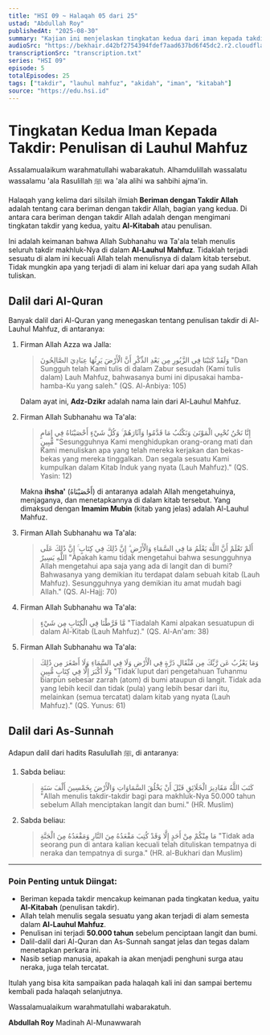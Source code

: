 ```yaml
---
title: "HSI 09 ~ Halaqah 05 dari 25"
ustad: "Abdullah Roy"
publishedAt: "2025-08-30"
summary: "Kajian ini menjelaskan tingkatan kedua dari iman kepada takdir, yaitu iman bahwa Allah telah menulis seluruh takdir makhluk di Lauhul Mahfuz. Ustadz Abdullah Roy memaparkan dalil-dalil dari Al-Quran dan As-Sunnah yang sahih untuk menegaskan bahwa segala sesuatu yang akan terjadi telah tercatat lengkap 50.000 tahun sebelum penciptaan langit dan bumi, termasuk tempat setiap manusia di surga atau neraka."
audioSrc: "https://bekhair.d42bf2754394fdef7aad637bd6f45dc2.r2.cloudflarestorage.com/audio/hsi-09---halaqah-05-dari-25-1756523495666-9htjfh.mp3?X-Amz-Algorithm=AWS4-HMAC-SHA256&X-Amz-Content-Sha256=UNSIGNED-PAYLOAD&X-Amz-Credential=36731a2f4ba47378dfe1619d56e08d07%2F20250830%2Fauto%2Fs3%2Faws4_request&X-Amz-Date=20250830T031139Z&X-Amz-Expires=86400&X-Amz-Signature=78cab801ed55b7b7c8158dbab8360f29d9ca8d2cfd76b0c9b48218323d4579a7&X-Amz-SignedHeaders=host&x-amz-checksum-mode=ENABLED&x-id=GetObject"
transcriptionSrc: "transcription.txt"
series: "HSI 09"
episode: 5
totalEpisodes: 25
tags: ["takdir", "lauhul mahfuz", "akidah", "iman", "kitabah"]
source: "https://edu.hsi.id"
---
```


# Tingkatan Kedua Iman Kepada Takdir: Penulisan di Lauhul Mahfuz

Assalamualaikum warahmatullahi wabarakatuh.
Alhamdulillah wassalatu wassalamu 'ala Rasulillah ﷺ wa 'ala alihi wa sahbihi ajma'in.

Halaqah yang kelima dari silsilah ilmiah **Beriman dengan Takdir Allah** adalah tentang cara beriman dengan takdir Allah, bagian yang kedua. Di antara cara beriman dengan takdir Allah adalah dengan mengimani tingkatan takdir yang kedua, yaitu **Al-Kitabah** atau penulisan.

Ini adalah keimanan bahwa Allah Subhanahu wa Ta'ala telah menulis seluruh takdir makhluk-Nya di dalam **Al-Lauhul Mahfuz**. Tidaklah terjadi sesuatu di alam ini kecuali Allah telah menulisnya di dalam kitab tersebut. Tidak mungkin apa yang terjadi di alam ini keluar dari apa yang sudah Allah tuliskan.

## Dalil dari Al-Quran

Banyak dalil dari Al-Quran yang menegaskan tentang penulisan takdir di Al-Lauhul Mahfuz, di antaranya:

1.  Firman Allah Azza wa Jalla:
    > وَلَقَدْ كَتَبْنَا فِي الزَّبُورِ مِن بَعْدِ الذِّكْرِ أَنَّ الْأَرْضَ يَرِثُهَا عِبَادِيَ الصَّالِحُونَ
    > "Dan Sungguh telah Kami tulis di dalam Zabur sesudah (Kami tulis dalam) Lauh Mahfuz, bahwasanya bumi ini dipusakai hamba-hamba-Ku yang saleh."
    > (QS. Al-Anbiya: 105)
    
    Dalam ayat ini, **Adz-Dzikr** adalah nama lain dari Al-Lauhul Mahfuz.

2.  Firman Allah Subhanahu wa Ta'ala:
    > إِنَّا نَحْنُ نُحْيِي الْمَوْتَىٰ وَنَكْتُبُ مَا قَدَّمُوا وَآثَارَهُمْ ۚ وَكُلَّ شَيْءٍ أَحْصَيْنَاهُ فِي إِمَامٍ مُّبِينٍ
    > "Sesungguhnya Kami menghidupkan orang-orang mati dan Kami menuliskan apa yang telah mereka kerjakan dan bekas-bekas yang mereka tinggalkan. Dan segala sesuatu Kami kumpulkan dalam Kitab Induk yang nyata (Lauh Mahfuz)."
    > (QS. Yasin: 12)

    Makna **ihsha'** (أَحْصَيْنَاهُ) di antaranya adalah Allah mengetahuinya, menjaganya, dan menetapkannya di dalam kitab tersebut. Yang dimaksud dengan **Imamim Mubin** (kitab yang jelas) adalah Al-Lauhul Mahfuz.

3.  Firman Allah Subhanahu wa Ta'ala:
    > أَلَمْ تَعْلَمْ أَنَّ اللَّهَ يَعْلَمُ مَا فِي السَّمَاءِ وَالْأَرْضِ ۗ إِنَّ ذَٰلِكَ فِي كِتَابٍ ۚ إِنَّ ذَٰلِكَ عَلَى اللَّهِ يَسِيرٌ
    > "Apakah kamu tidak mengetahui bahwa sesungguhnya Allah mengetahui apa saja yang ada di langit dan di bumi? Bahwasanya yang demikian itu terdapat dalam sebuah kitab (Lauh Mahfuz). Sesungguhnya yang demikian itu amat mudah bagi Allah."
    > (QS. Al-Hajj: 70)

4.  Firman Allah Subhanahu wa Ta'ala:
    > مَّا فَرَّطْنَا فِي الْكِتَابِ مِن شَيْءٍ
    > "Tiadalah Kami alpakan sesuatupun di dalam Al-Kitab (Lauh Mahfuz)."
    > (QS. Al-An'am: 38)

5.  Firman Allah Subhanahu wa Ta'ala:
    > وَمَا يَعْزُبُ عَن رَّبِّكَ مِن مِّثْقَالِ ذَرَّةٍ فِي الْأَرْضِ وَلَا فِي السَّمَاءِ وَلَا أَصْغَرَ مِن ذَٰلِكَ وَلَا أَكْبَرَ إِلَّا فِي كِتَابٍ مُّبِينٍ
    > "Tidak luput dari pengetahuan Tuhanmu biarpun sebesar zarrah (atom) di bumi ataupun di langit. Tidak ada yang lebih kecil dan tidak (pula) yang lebih besar dari itu, melainkan (semua tercatat) dalam kitab yang nyata (Lauh Mahfuz)."
    > (QS. Yunus: 61)

## Dalil dari As-Sunnah

Adapun dalil dari hadits Rasulullah ﷺ, di antaranya:

1.  Sabda beliau:
    > كَتَبَ اللَّهُ مَقَادِيرَ الْخَلَائِقِ قَبْلَ أَنْ يَخْلُقَ السَّمَاوَاتِ وَالْأَرْضَ بِخَمْسِينَ أَلْفَ سَنَةٍ
    > "Allah menulis takdir-takdir bagi para makhluk-Nya 50.000 tahun sebelum Allah menciptakan langit dan bumi."
    > (HR. Muslim)

2.  Sabda beliau:
    > مَا مِنْكُمْ مِنْ أَحَدٍ إِلَّا وَقَدْ كُتِبَ مَقْعَدُهُ مِنَ النَّارِ وَمَقْعَدُهُ مِنَ الْجَنَّةِ
    > "Tidak ada seorang pun di antara kalian kecuali telah dituliskan tempatnya di neraka dan tempatnya di surga."
    > (HR. al-Bukhari dan Muslim)

---

### Poin Penting untuk Diingat:
*   Beriman kepada takdir mencakup keimanan pada tingkatan kedua, yaitu **Al-Kitabah** (penulisan takdir).
*   Allah telah menulis segala sesuatu yang akan terjadi di alam semesta dalam **Al-Lauhul Mahfuz**.
*   Penulisan ini terjadi **50.000 tahun** sebelum penciptaan langit dan bumi.
*   Dalil-dalil dari Al-Quran dan As-Sunnah sangat jelas dan tegas dalam menetapkan perkara ini.
*   Nasib setiap manusia, apakah ia akan menjadi penghuni surga atau neraka, juga telah tercatat.

Itulah yang bisa kita sampaikan pada halaqah kali ini dan sampai bertemu kembali pada halaqah selanjutnya.

Wassalamualaikum warahmatullahi wabarakatuh.

**Abdullah Roy**
Madinah Al-Munawwarah